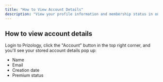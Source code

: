 ```yaml
---
title: "How to View Account Details"
description: "View your profile information and membership status in one place"
---
```


## How to view account details

Login to Prizology, click the "Account" button in the top right corner, and you'll see your stored account details pop up:

- Name
- Email
- Creation date
- Premium status